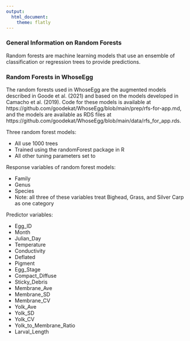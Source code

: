 ```yaml
---
output:
  html_document:
    theme: flatly
---
```


### General Information on Random Forests

Random forests are machine learning models that use an ensemble of classification or regression trees to provide predictions.

### Random Forests in WhoseEgg

The random forests used in WhoseEgg are the augmented models described in Goode et al. (2021) and based on the models developed in Camacho et al. (2019). Code for these models is available at https://github.com/goodekat/WhoseEgg/blob/main/prep/rfs-for-app.md, and the models are available as RDS files at https://github.com/goodekat/WhoseEgg/blob/main/data/rfs_for_app.rds.

Three random forest models:

- All use 1000 trees
- Trained using the randomForest package in R
- All other tuning parameters set to 

Response variables of random forest models:

- Family
- Genus
- Species
- Note: all three of these variables treat Bighead, Grass, and Silver Carp as one category
  
Predictor variables: 

- Egg_ID
- Month
- Julian_Day
- Temperature
- Conductivity
- Deflated
- Pigment
- Egg_Stage
- Compact_Diffuse
- Sticky_Debris
- Membrane_Ave
- Membrane_SD
- Membrane_CV
- Yolk_Ave
- Yolk_SD
- Yolk_CV
- Yolk_to_Membrane_Ratio
- Larval_Length
